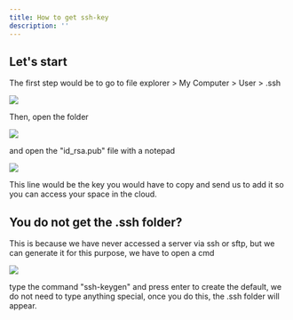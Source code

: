 ```yaml
---
title: How to get ssh-key
description: ''
---
```

## Let's start

The first step would be to go to file explorer > My Computer > User > .ssh

<Frame>
  <img src="/images/4.png" style={{ borderRadius: '0.5rem' }} />
</Frame>

Then, open the folder

<Frame>
  <img src="/images/5.png" style={{ borderRadius: '0.5rem' }} />
</Frame>

and open the "id_rsa.pub" file with a notepad

<Frame>
  <img src="/images/6.png" style={{ borderRadius: '0.5rem' }} />
</Frame>

This line would be the key you would have to copy and send us to add it so you can access your space in the cloud.

## You do not get the .ssh folder?

This is because we have never accessed a server via ssh or sftp, but we can generate it for this purpose, we have to open a cmd 

<Frame>
  <img src="/images/3.png" style={{ borderRadius: '0.5rem' }} />
</Frame>

type the command "ssh-keygen" and press enter to create the default, we do not need to type anything special, once you do this, the .ssh folder will appear.